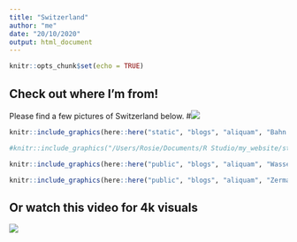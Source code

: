 ```yaml
---
title: "Switzerland"
author: "me"
date: "20/10/2020"
output: html_document
---
```


```r
knitr::opts_chunk$set(echo = TRUE)
```

## Check out where I'm from!

Please find a few pictures of Switzerland below. 
#<img class="special-img-class" src="/Users/Rosie/Documents/R Studio/my_website/static/blogs/aliquam/Bahn.jpg" />

```r

knitr::include_graphics(here::here("static", "blogs", "aliquam", "Bahn.jpg"))

#knitr::include_graphics("/Users/Rosie/Documents/R Studio/my_website/static/blogs/aliquam/Bahn.jpg")

knitr::include_graphics(here::here("public", "blogs", "aliquam", "Wasserfall.jpg"))

knitr::include_graphics(here::here("public", "blogs", "aliquam", "Zermatt.jpg"))

```

## Or watch this video for 4k visuals

![](https://www.youtube.com/watch?v=W4Ou96H-cPc)

